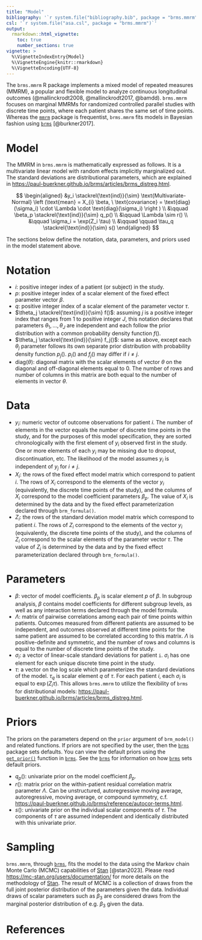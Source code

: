 ```yaml
---
title: "Model"
bibliography: '`r system.file("bibliography.bib", package = "brms.mmrm")`'
csl: '`r system.file("asa.csl", package = "brms.mmrm")`'
output:
  rmarkdown::html_vignette:
    toc: true
    number_sections: true
vignette: >
  %\VignetteIndexEntry{Model}
  %\VignetteEngine{knitr::rmarkdown}
  %\VignetteEncoding{UTF-8}
---
```


The `brms.mmrm` R package implements a mixed model of repeated measures (MMRM), a popular and flexible model to analyze continuous longitudinal outcomes (@mallinckrodt2008, @mallinckrodt2017, @bamdd). `brms.mmrm` focuses on marginal MMRMs for randomized controlled parallel studies with discrete time points, where each patient shares the same set of time points. Whereas the [`mmrm`](https://openpharma.github.io/mmrm/) package is frequentist, `brms.mmrm` fits models in Bayesian fashion using [`brms`](https://paul-buerkner.github.io/brms/) [@burkner2017].

# Model

The MMRM in `brms.mmrm` is mathematically expressed as follows. It is a multivariate linear model with random effects implicitly marginalized out. The standard deviations are distributional parameters, which are explained in <https://paul-buerkner.github.io/brms/articles/brms_distreg.html>.

$$
\begin{aligned}
&y_i \stackrel{\text{ind}}{\sim} \text{Multivariate-Normal} \left (\text{mean} = X_{i} \beta, \ \text{covariance} = \text{diag}(\sigma_i) \cdot \Lambda \cdot \text{diag}(\sigma_i) \right ) \\
&\qquad \beta_p \stackrel{\text{ind}}{\sim} q_p() \\
&\qquad \Lambda \sim r() \\
&\qquad \sigma_i = \exp(Z_i \tau) \\
&\qquad \qquad \tau_q \stackrel{\text{ind}}{\sim} s()
\end{aligned}
$$

The sections below define the notation, data, parameters, and priors used in the model statement above.

# Notation

* $i$: positive integer index of a patient (or subject) in the study.
* $p$: positive integer index of a scalar element of the fixed effect parameter vector $\beta$.
* $q$: positive integer index of a scalar element of the parameter vector $\tau$.
* $\theta_j \stackrel{\text{ind}}{\sim} f()$: assuming $j$ is a positive integer index that ranges from 1 to positive integer $J$, this notation declares that parameters $\theta_1, \ldots, \theta_J$ are independent and each follow the prior distribution with a common probability density function $f()$.
* $\theta_j \stackrel{\text{ind}}{\sim} f_j()$: same as above, except each $\theta_j$ parameter follows its own separate prior distribution with probability density function $p_j()$. $p_i()$ and $f_j()$ may differ if $i \ne j$.
* $\text{diag}(\theta)$: diagonal matrix with the scalar elements of vector $\theta$ on the diagonal and off-diagonal elements equal to 0. The number of rows and number of columns in this matrix are both equal to the number of elements in vector $\theta$.

# Data

* $y_i$: numeric vector of outcome observations for patient $i$. The number of elements in the vector equals the number of discrete time points in the study, and for the purposes of this model specification, they are sorted chronologically with the first element of $y_i$ observed first in the study. One or more elements of each $y_i$ may be missing due to dropout, discontinuation, etc. The likelihood of the model assumes $y_i$ is independent of $y_j$ for $i \ne j$.
* $X_i$: the rows of the fixed effect model matrix which correspond to patient $i$. The rows of $X_i$ correspond to the elements of the vector $y_i$ (equivalently, the discrete time points of the study), and the columns of $X_i$ correspond to the model coefficient parameters $\beta_p$. The value of $X_i$ is determined by the data and by the fixed effect parameterization declared through `brm_formula()`.
* $Z_i$: the rows of the standard deviation model matrix which correspond to patient $i$. The rows of $Z_i$ correspond to the elements of the vector $y_i$ (equivalently, the discrete time points of the study), and the columns of $Z_i$ correspond to the scalar elements of the parameter vector $\tau$. The value of $Z_i$ is determined by the data and by the fixed effect parameterization declared through `brm_formula()`.

# Parameters

* $\beta$: vector of model coefficients. $\beta_p$ is scalar element $p$ of $\beta$. In subgroup analysis, $\beta$ contains model coefficients for different subgroup levels, as well as any interaction terms declared through the model formula.
* $\Lambda$: matrix of pairwise correlations among each pair of time points within patients. Outcomes measured from different patients are assumed to be independent, and outcomes observed at different time points for the same patient are assumed to be correlated according to this matrix. $\Lambda$ is positive-definite and symmetric, and the number of rows and columns is equal to the number of discrete time points of the study. 
* $\sigma_i$: a vector of linear-scale standard deviations for patient `i`. $\sigma_i$ has one element for each unique discrete time point in the study.
* $\tau$: a vector on the log scale which parameterizes the standard deviations of the model. $\tau_q$ is scalar element $q$ of $\tau$. For each patient $i$, each $\sigma_i$ is equal to $\exp(Z_i \tau)$. This allows `brms.mmrm` to utilize the flexibility of `brms` for distributional models: <https://paul-buerkner.github.io/brms/articles/brms_distreg.html>.

# Priors

The priors on the parameters depend on the `prior` argument of `brm_model()` and related functions. If priors are not specified by the user, then the [`brms`](https://paul-buerkner.github.io/brms/) package sets defaults. You can view the default priors using the [`get_prior()`](http://paul-buerkner.github.io/brms/reference/get_prior.html) function in [`brms`](https://paul-buerkner.github.io/brms/). See the [`brms`](https://paul-buerkner.github.io/brms/) for information on how [`brms`](https://paul-buerkner.github.io/brms/) sets default priors.

* $q_p()$: univariate prior on the model coefficient $\beta_p$.
* $r()$: matrix prior on the within-patient residual correlation matrix parameter $\Lambda$. Can be unstructured, autoregressive moving average, autoregressive, moving average, or compound symmetry, c.f. <https://paul-buerkner.github.io/brms/reference/autocor-terms.html>.
* $s()$: univariate prior on the individual scalar components of $\tau$. The components of $\tau$ are assumed independent and identically distributed with this univariate prior.

# Sampling

`brms.mmrm`, through [`brms`](https://paul-buerkner.github.io/brms/), fits the model to the data using the Markov chain Monte Carlo (MCMC) capabilities of [Stan](https://mc-stan.org/) [@stan2023]. Please read <https://mc-stan.org/users/documentation/> for more details on the methodology of [Stan](https://mc-stan.org/). The result of MCMC is a collection of draws from the full joint posterior distribution of the parameters given the data. Individual draws of scalar parameters such as $\beta_3$ are considered draws from the marginal posterior distribution of e.g. $\beta_3$ given the data.

# References
